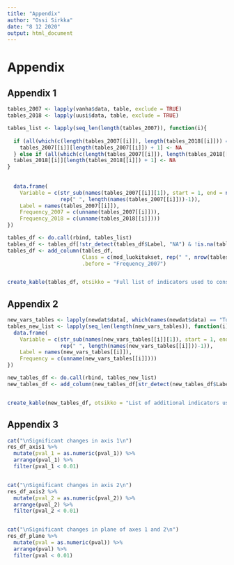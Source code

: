 ```yaml
---
title: "Appendix"
author: "Ossi Sirkka"
date: "8 12 2020"
output: html_document
---
```

# Appendix

## Appendix 1

```r
tables_2007 <- lapply(vanha$data, table, exclude = TRUE)
tables_2018 <- lapply(uusi$data, table, exclude = TRUE)

tables_list <- lapply(seq_len(length(tables_2007)), function(i){
  
  if (all(which(c(length(tables_2007[[i]]), length(tables_2018[[i]])) == min(c(length(tables_2007[[i]]), length(tables_2018[[i]])))) == 1)){
    tables_2007[[i]][length(tables_2007[[i]]) + 1] <- NA
  } else if (all(which(c(length(tables_2007[[i]]), length(tables_2018[[i]])) == min(c(length(tables_2007[[i]]), length(tables_2018[[i]])))) == 2)){
  tables_2018[[i]][length(tables_2018[[i]]) + 1] <- NA
}
    
  
  data.frame(
    Variable = c(str_sub(names(tables_2007[[i]][1]), start = 1, end = nchar(names(tables_2007[[i]][1]))-1 ),
                 rep(" ", length(names(tables_2007[[i]]))-1)),
    Label = names(tables_2007[[i]]),
    Frequency_2007 = c(unname(tables_2007[[i]])),
    Frequency_2018 = c(unname(tables_2018[[i]])))
})

tables_df <- do.call(rbind, tables_list)
tables_df <- tables_df[!str_detect(tables_df$Label, "NA") & !is.na(tables_df$Label),]
tables_df <- add_column(tables_df,
                        Class = c(mod_luokitukset, rep(" ", nrow(tables_df) - length(mod_luokitukset))),
                        .before = "Frequency_2007")


create_kable(tables_df, otsikko = "Full list of indicators used to constuct identical spaces of lifestyles in 2007 and 2018 ")
```

## Appendix 2

```r
new_vars_tables <- lapply(newdat$data[, which(names(newdat$data) == "Toimintapelit"):ncol(newdat$data[,!names(newdat$data) %in% sup.vars])], table, exclude = TRUE)
tables_new_list <- lapply(seq_len(length(new_vars_tables)), function(i){
  data.frame(
    Variable = c(str_sub(names(new_vars_tables[[i]][1]), start = 1, end = nchar(names(new_vars_tables[[i]][1]))-1 ),
                 rep(" ", length(names(new_vars_tables[[i]]))-1)),
    Label = names(new_vars_tables[[i]]),
    Frequency = c(unname(new_vars_tables[[i]])))
})

new_tables_df <- do.call(rbind, tables_new_list)
new_tables_df <- add_column(new_tables_df[str_detect(new_tables_df$Label, "NA", negate = TRUE),], Class = mod_luokitukset_uudet_muuttujat, .after = "Label")


create_kable(new_tables_df, otsikko = "List of additional indicators used to constuct comprehensive space of lifestyles with 2018 data")

```

## Appendix 3

```r

cat("\nSignificant changes in axis 1\n")
res_df_axis1 %>%
  mutate(pval_1 = as.numeric(pval_1)) %>% 
  arrange(pval_1) %>% 
  filter(pval_1 < 0.01)


cat("\nSignificant changes in axis 2\n")
res_df_axis2 %>%
  mutate(pval_2 = as.numeric(pval_2)) %>% 
  arrange(pval_2) %>% 
  filter(pval_2 < 0.01)


cat("\nSignificant changes in plane of axes 1 and 2\n")
res_df_plane %>%
  mutate(pval = as.numeric(pval)) %>% 
  arrange(pval) %>% 
  filter(pval < 0.01)

```

